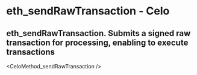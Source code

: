 # eth_sendRawTransaction  - Celo

## eth_sendRawTransaction. Submits a signed raw transaction for processing, enabling  to execute transactions


<CeloMethod_sendRawTransaction />
